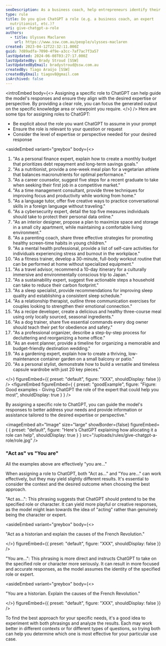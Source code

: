 ```yaml
---
seoDescription: As a business coach, help entrepreneurs identify their unique value proposition and craft a compelling elevator pitch to stand out in their industry.
type: rule
title: Do you give ChatGPT a role (e.g. a business coach, an expert
  nutritionist, etc.)?
uri: give-chatgpt-a-role
authors:
  - title: Ulysses Maclaren
    url: https://www.ssw.com.au/people/ulysses-maclaren
created: 2023-04-12T22:32:11.000Z
guid: 7d89adfa-7090-4f9e-a3cc-7af7ac7f3a57
lastUpdated: 2024-06-08T03:27:17.000Z
lastUpdatedBy: Brady Stroud [SSW]
lastUpdatedByEmail: bradystroud@ssw.com.au
createdBy: Tiago Araújo [SSW]
createdByEmail: tiagov8@gmail.com
isArchived: false
---
```


<introEmbed
  body={<>
Assigning a specific role to ChatGPT can help guide the model's responses and ensure they align with the desired expertise or perspective. By providing a clear role, you can focus the generated output on the specific knowledge area or viewpoint you require.
  </>}
/>
Here are some tips for assigning roles to ChatGPT:

- Be explicit about the role you want ChatGPT to assume in your prompt
- Ensure the role is relevant to your question or request
- Consider the level of expertise or perspective needed for your desired response


<asideEmbed
  variant="greybox"
  body={<>
    
1. "As a personal finance expert, explain how to create a monthly budget that prioritizes debt repayment and long-term savings goals."
2. "As a nutritionist, provide a one-week meal plan for a vegetarian athlete that balances macronutrients for optimal performance."
3. "As a career counselor, suggest five steps for a recent graduate to take when seeking their first job in a competitive market."
4. "As a time management consultant, provide three techniques for improving focus and productivity while working from home."
5. "As a language tutor, offer five creative ways to practice conversational skills in a foreign language without traveling."
6. "As a cybersecurity expert, detail the top five measures individuals should take to protect their personal data online."
7. "As an interior designer, propose a plan to maximize space and storage in a small city apartment, while maintaining a comfortable living environment."
8. "As a parenting coach, share three effective strategies for promoting healthy screen-time habits in young children."
9. "As a mental health professional, provide a list of self-care activities for individuals experiencing stress and burnout in the workplace."
10. "As a fitness trainer, develop a 30-minute, full-body workout routine that can be performed at home without specialized equipment."
11. "As a travel advisor, recommend a 10-day itinerary for a culturally immersive and environmentally conscious trip to Japan."
12. "As a sustainability expert, suggest five actionable steps a household can take to reduce their carbon footprint."
13. "As a sleep specialist, provide recommendations for improving sleep quality and establishing a consistent sleep schedule."
14. "As a relationship therapist, outline three communication exercises for couples looking to strengthen their emotional connection."
15. "As a recipe developer, create a delicious and healthy three-course meal using only locally sourced, seasonal ingredients."
16. "As a dog trainer, share five essential commands every dog owner should teach their pet for obedience and safety."
17. "As a professional organizer, describe a step-by-step process for decluttering and reorganizing a home office."
18. "As an event planner, provide a timeline for organizing a memorable and budget-friendly destination wedding."
19. "As a gardening expert, explain how to create a thriving, low-maintenance container garden on a small balcony or patio."
20. "As a personal stylist, demonstrate how to build a versatile and timeless capsule wardrobe with just 20 key pieces."

  </>}
  figureEmbed={{
    preset: "default",
    figure: "XXX",
    shouldDisplay: false
  }}
/>
<figureEmbed figureEmbed={ {
  preset: "goodExample",
  figure: "Figure: Good examples - Giving ChatGPT the role of the expert that could help you most",
  shouldDisplay: true
} } />


By assigning a specific role to ChatGPT, you can guide the model's responses to better address your needs and provide information or assistance tailored to the desired expertise or perspective."


<imageEmbed
  alt="Image"
  size="large"
  showBorder={false}
  figureEmbed={ {
    preset: "default",
    figure: "Here's ChatGPT explaining how allocating it a role can help",
    shouldDisplay: true
  } }
  src="/uploads/rules/give-chatgpt-a-role/role.jpg"
/>


### "Act as" vs "You are"

All the examples above are effectively "you are..."

When assigning a role to ChatGPT, both "Act as..." and "You are..." can work effectively, but they may yield slightly different results. It's essential to consider the context and the desired outcome when choosing the best approach.

"Act as...": This phrasing suggests that ChatGPT should pretend to be the specified role or character. It can yield more playful or creative responses, as the model might lean towards the idea of "acting" rather than genuinely being the character or expert.


<asideEmbed
  variant="greybox"
  body={<>
    
"Act as a historian and explain the causes of the French Revolution."

  </>}
  figureEmbed={{
    preset: "default",
    figure: "XXX",
    shouldDisplay: false
  }}
/>


"You are...": This phrasing is more direct and instructs ChatGPT to take on the specified role or character more seriously. It can result in more focused and accurate responses, as the model assumes the identity of the specified role or expert.


<asideEmbed
  variant="greybox"
  body={<>
    
"You are a historian. Explain the causes of the French Revolution."

  </>}
  figureEmbed={{
    preset: "default",
    figure: "XXX",
    shouldDisplay: false
  }}
/>


To find the best approach for your specific needs, it's a good idea to experiment with both phrasings and analyze the results. Each may work better in different contexts or for different types of questions, so trying both can help you determine which one is most effective for your particular use case.
